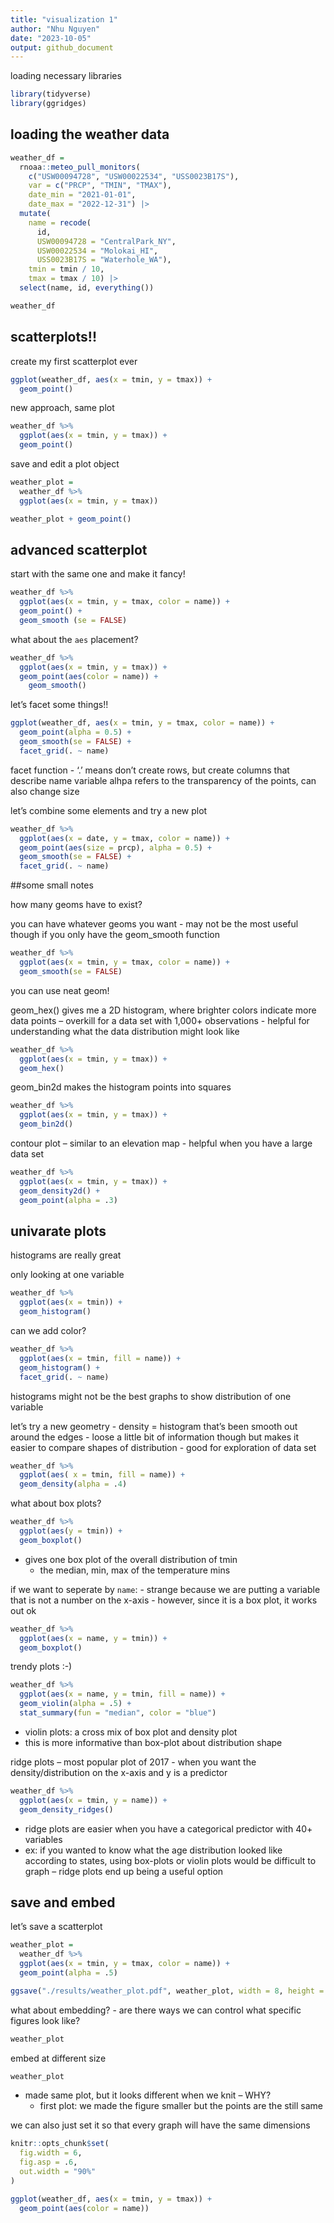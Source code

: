 ```yaml
---
title: "visualization 1"
author: "Nhu Nguyen"
date: "2023-10-05"
output: github_document
---
```

loading necessary libraries 
```r
library(tidyverse)
library(ggridges)
```

## loading the weather data

```r
weather_df = 
  rnoaa::meteo_pull_monitors(
    c("USW00094728", "USW00022534", "USS0023B17S"),
    var = c("PRCP", "TMIN", "TMAX"), 
    date_min = "2021-01-01",
    date_max = "2022-12-31") |>
  mutate(
    name = recode(
      id, 
      USW00094728 = "CentralPark_NY", 
      USW00022534 = "Molokai_HI",
      USS0023B17S = "Waterhole_WA"),
    tmin = tmin / 10,
    tmax = tmax / 10) |>
  select(name, id, everything())

weather_df
```

## scatterplots!! 

create my first scatterplot ever 

```r
ggplot(weather_df, aes(x = tmin, y = tmax)) +
  geom_point()
```

new approach, same plot 

```r
weather_df %>% 
  ggplot(aes(x = tmin, y = tmax)) + 
  geom_point()
```

save and edit a plot object

```r
weather_plot = 
  weather_df %>% 
  ggplot(aes(x = tmin, y = tmax))

weather_plot + geom_point()
```

## advanced scatterplot

start with the same one and make it fancy! 

```r
weather_df %>% 
  ggplot(aes(x = tmin, y = tmax, color = name)) + 
  geom_point() + 
  geom_smooth (se = FALSE)
```

what about the `aes` placement? 

```r
weather_df %>% 
  ggplot(aes(x = tmin, y = tmax)) + 
  geom_point(aes(color = name)) + 
    geom_smooth()
```

let's facet some things!! 

```r
ggplot(weather_df, aes(x = tmin, y = tmax, color = name)) + 
  geom_point(alpha = 0.5) +
  geom_smooth(se = FALSE) + 
  facet_grid(. ~ name)
```
facet function - '.' means don't create rows, but create columns that describe name variable 
alhpa refers to the transparency of the points, can also change size 

let's combine some elements and try a new plot 

```r
weather_df %>% 
  ggplot(aes(x = date, y = tmax, color = name)) +
  geom_point(aes(size = prcp), alpha = 0.5) + 
  geom_smooth(se = FALSE) + 
  facet_grid(. ~ name)
```

##some small notes 

how many geoms have to exist? 

you can have whatever geoms you want - may not be the most useful though if you only have the geom_smooth function

```r
weather_df %>% 
  ggplot(aes(x = tmin, y = tmax, color = name)) +
  geom_smooth(se = FALSE)
```

you can use  neat geom! 

geom_hex() gives me a 2D histogram, where brighter colors indicate more data points -- overkill for a data set with 1,000+ observations
  - helpful for understanding what the data distribution might look like 
```r
weather_df %>% 
  ggplot(aes(x = tmin, y = tmax)) + 
  geom_hex()
```

geom_bin2d makes the histogram points into squares 

```r
weather_df %>% 
  ggplot(aes(x = tmin, y = tmax)) + 
  geom_bin2d()
```
contour plot -- similar to an elevation map 
  - helpful when you have a large data set 
```r
weather_df %>% 
  ggplot(aes(x = tmin, y = tmax)) + 
  geom_density2d() + 
  geom_point(alpha = .3)
```

## univarate plots 

histograms are really great 

only looking at one variable 
```r
weather_df %>% 
  ggplot(aes(x = tmin)) +
  geom_histogram()
```

can we add color? 

```r
weather_df %>% 
  ggplot(aes(x = tmin, fill = name)) +
  geom_histogram() + 
  facet_grid(. ~ name)
```

histograms might not be the best graphs to show distribution of one variable 

let's try a new geometry 
  - density = histogram that's been smooth out around the edges 
  - loose a little bit of information though but makes it easier to compare shapes of distribution 
    - good for exploration of data set 
```r
weather_df %>% 
  ggplot(aes( x = tmin, fill = name)) + 
  geom_density(alpha = .4)
```

what about box plots? 

```r
weather_df %>% 
  ggplot(aes(y = tmin)) + 
  geom_boxplot()
```
  - gives one box plot of the overall distribution of tmin 
    - the median, min, max of the temperature mins
    
if we want to seperate by `name`: 
  - strange because we are putting a variable that is not a number on the x-axis 
  - however, since it is a box plot, it works out ok 

```r
weather_df %>% 
  ggplot(aes(x = name, y = tmin)) + 
  geom_boxplot()
```

trendy plots :-) 

```r
weather_df %>% 
  ggplot(aes(x = name, y = tmin, fill = name)) +
  geom_violin(alpha = .5) +
  stat_summary(fun = "median", color = "blue")
```
  - violin plots: a cross mix of box plot and density plot 
  - this is more informative than box-plot about distribution shape 

ridge plots -- most popular plot of 2017
  - when you want the density/distribution on the x-axis and y is a predictor 
```r
weather_df %>% 
  ggplot(aes(x = tmin, y = name)) +
  geom_density_ridges()
```
  - ridge plots are easier when you have a categorical predictor with 40+ variables 
  - ex: if you wanted to know what the age distribution looked like according to states, using box-plots or violin plots would be difficult to graph -- ridge plots end up being a useful option 
  
## save and embed

let's save a scatterplot 

```r
weather_plot = 
  weather_df %>% 
  ggplot(aes(x = tmin, y = tmax, color = name)) + 
  geom_point(alpha = .5)

ggsave("./results/weather_plot.pdf", weather_plot, width = 8, height = 5)
```

what about embedding?
  - are there ways we can control what specific figures look like? 
  
```r
weather_plot
```

embed at different size 
```r
weather_plot
```

  - made same plot, but it looks different when we knit -- WHY? 
    - first plot: we made the figure smaller but the points are the still same
    
we can also just set it so that every graph will have the same dimensions

```r
knitr::opts_chunk$set(
  fig.width = 6,
  fig.asp = .6,
  out.width = "90%"
)

ggplot(weather_df, aes(x = tmin, y = tmax)) + 
  geom_point(aes(color = name))
```


